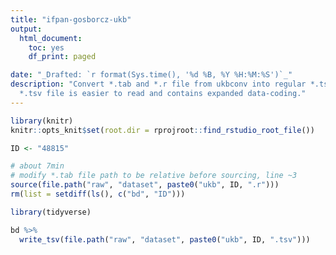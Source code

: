 ```yaml
---
title: "ifpan-gosborcz-ukb"
output:
  html_document:
    toc: yes
    df_print: paged

date: "_Drafted: `r format(Sys.time(), '%d %B, %Y %H:%M:%S')`_"
description: "Convert *.tab and *.r file from ukbconv into regular *.tsv file.
  *.tsv file is easier to read and contains expanded data-coding."
---
```


```r
library(knitr)
knitr::opts_knit$set(root.dir = rprojroot::find_rstudio_root_file())
```

```r
ID <- "48815"
```

```r
# about 7min
# modify *.tab file path to be relative before sourcing, line ~3
source(file.path("raw", "dataset", paste0("ukb", ID, ".r")))
rm(list = setdiff(ls(), c("bd", "ID")))
```

```r
library(tidyverse)
```

```r
bd %>%
  write_tsv(file.path("raw", "dataset", paste0("ukb", ID, ".tsv")))
```
